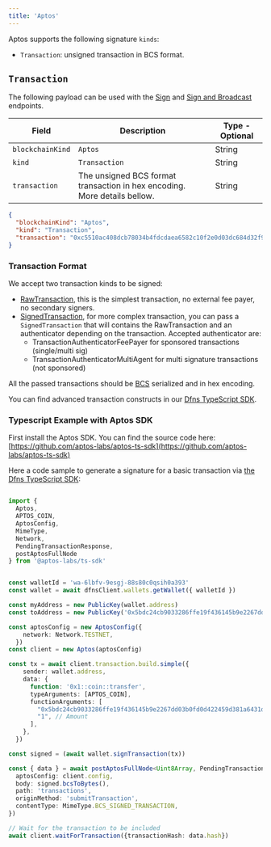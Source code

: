 ```yaml
---
title: 'Aptos'
---
```


Aptos supports the following signature `kinds`:

* `Transaction`: unsigned transaction in BCS format.

## `Transaction`

The following payload can be used with the
[Sign](/api-reference/keys/generate-signature) and
[Sign and Broadcast](/api-reference/wallets/sign-and-broadcast-transaction) endpoints.


| Field            | Description                                                               | Type - Optional |
| ---------------- | ------------------------------------------------------------------------- | --------------- |
| `blockchainKind` | `Aptos`                                                                   | String          |
| `kind`           | `Transaction`                                                             | String          |
| `transaction`    | The unsigned BCS format transaction in hex encoding. More details bellow. | String          |

```json
{
  "blockchainKind": "Aptos",
  "kind": "Transaction",
  "transaction": "0xc5510ac408dcb78034b4fdcdaea6582c10f2e0d03dc684d32f9457b9d778e113020000000000000002000000000000000000000000000000000000000000000000000000000000000104636f696e087472616e73666572010700000000000000000000000000000000000000000000000000000000000000010a6170746f735f636f696e094170746f73436f696e0002205bdc24cb9033286ffe19f436145b9e2267dd03b0fd0d422459d381a6431d39ba080100000000000000400d0300000000006400000000000000cce1f2670000000002"
}
```

### Transaction Format

We accept two transaction kinds to be signed:

* [RawTransaction](https://aptos.web3doc.top/guides/creating-a-signed-transaction/#raw-transaction), this is the simplest transaction, no external fee payer, no secondary signers.
* [SignedTransaction](https://aptos.web3doc.top/guides/creating-a-signed-transaction/#signed-transaction), for more complex transaction, you can pass a `SignedTransaction` that will contains the RawTransaction and an authenticator depending on the transaction. Accepted authenticator are:
  * &#x20;TransactionAuthenticatorFeePayer for sponsored transactions (single/multi sig)
  * TransactionAuthenticatorMultiAgent for multi signature transactions (not sponsored)

All the passed transactions should be [BCS](https://aptos.dev/en/build/sdks/ts-sdk/building-transactions/bcs-format) serialized and in hex encoding.

You can find advanced transaction constructs in our [Dfns TypeScript SDK](https://github.com/dfns/dfns-sdk-ts).

### Typescript Example with Aptos SDK <a href="#typescript-example" id="typescript-example"></a>

First install the Aptos SDK. You can find the source code here: [https://github.com/aptos-labs/aptos-ts-sdk](https://github.com/aptos-labs/aptos-ts-sdk)

Here a code sample to generate a signature for a basic transaction via [the Dfns TypeScript SDK](https://github.com/dfns/dfns-sdk-ts):

```typescript

import {
  Aptos, 
  APTOS_COIN, 
  AptosConfig, 
  MimeType, 
  Network, 
  PendingTransactionResponse, 
  postAptosFullNode
} from '@aptos-labs/ts-sdk'


const walletId = 'wa-6lbfv-9esgj-88s80c0qsih0a393'
const wallet = await dfnsClient.wallets.getWallet({ walletId })

const myAddress = new PublicKey(wallet.address)
const toAddress = new PublicKey('0x5bdc24cb9033286ffe19f436145b9e2267dd03b0fd0d422459d381a6431d39ba')

const aptosConfig = new AptosConfig({
    network: Network.TESTNET,
  })
const client = new Aptos(aptosConfig)

const tx = await client.transaction.build.simple({
    sender: wallet.address,
    data: {
      function: '0x1::coin::transfer',
      typeArguments: [APTOS_COIN],
      functionArguments: [
        "0x5bdc24cb9033286ffe19f436145b9e2267dd03b0fd0d422459d381a6431d39ba", // Receiver
        "1", // Amount
      ],
    },
  })

const signed = (await wallet.signTransaction(tx))

const { data } = await postAptosFullNode<Uint8Array, PendingTransactionResponse>({
  aptosConfig: client.config,
  body: signed.bcsToBytes(),
  path: 'transactions',
  originMethod: 'submitTransaction',
  contentType: MimeType.BCS_SIGNED_TRANSACTION,
})

// Wait for the transaction to be included
await client.waitForTransaction({transactionHash: data.hash})

```
